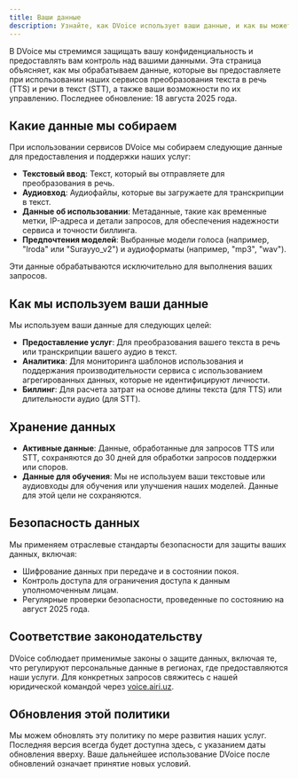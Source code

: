 ```yaml
---
title: Ваши данные
description: Узнайте, как DVoice использует ваши данные, и как вы можете их контролировать.
---
```


В DVoice мы стремимся защищать вашу конфиденциальность и предоставлять вам контроль над вашими данными. Эта страница объясняет, как мы обрабатываем данные, которые вы предоставляете при использовании наших сервисов преобразования текста в речь (TTS) и речи в текст (STT), а также ваши возможности по их управлению. Последнее обновление: 18 августа 2025 года.

## Какие данные мы собираем

При использовании сервисов DVoice мы собираем следующие данные для предоставления и поддержки наших услуг:

- **Текстовый ввод**: Текст, который вы отправляете для преобразования в речь.
- **Аудиовход**: Аудиофайлы, которые вы загружаете для транскрипции в текст.
- **Данные об использовании**: Метаданные, такие как временные метки, IP-адреса и детали запросов, для обеспечения надежности сервиса и точности биллинга.
- **Предпочтения моделей**: Выбранные модели голоса (например, "Iroda" или "Surayyo_v2") и аудиоформаты (например, "mp3", "wav").

Эти данные обрабатываются исключительно для выполнения ваших запросов.

## Как мы используем ваши данные

Мы используем ваши данные для следующих целей:

- **Предоставление услуг**: Для преобразования вашего текста в речь или транскрипции вашего аудио в текст.
- **Аналитика**: Для мониторинга шаблонов использования и поддержания производительности сервиса с использованием агрегированных данных, которые не идентифицируют личности.
- **Биллинг**: Для расчета затрат на основе длины текста (для TTS) или длительности аудио (для STT).

## Хранение данных

- **Активные данные**: Данные, обработанные для запросов TTS или STT, сохраняются до 30 дней для обработки запросов поддержки или споров.
- **Данные для обучения**: Мы не используем ваши текстовые или аудиовходы для обучения или улучшения наших моделей. Данные для этой цели не сохраняются.

## Безопасность данных

Мы применяем отраслевые стандарты безопасности для защиты ваших данных, включая:

- Шифрование данных при передаче и в состоянии покоя.
- Контроль доступа для ограничения доступа к данным уполномоченным лицам.
- Регулярные проверки безопасности, проведенные по состоянию на август 2025 года.

## Соответствие законодательству

DVoice соблюдает применимые законы о защите данных, включая те, что регулируют персональные данные в регионах, где предоставляются наши услуги. Для конкретных запросов свяжитесь с нашей юридической командой через [voice.airi.uz](https://voice.airi.uz).

## Обновления этой политики

Мы можем обновлять эту политику по мере развития наших услуг. Последняя версия всегда будет доступна здесь, с указанием даты обновления вверху. Ваше дальнейшее использование DVoice после обновлений означает принятие новых условий.

